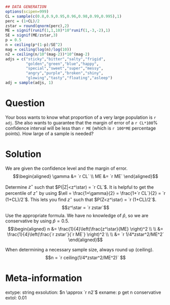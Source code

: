 ```r
## DATA GENERATION
options(scipen=999)
CL = sample(c(0.8,0.9,0.95,0.96,0.98,0.99,0.995),1)
perc = (1+CL)/2
zstar = round(qnorm(perc),2)
ME = signif(runif(1,1,10)*10^runif(1,-3,-2),1)
SE = signif(ME/zstar,3)
p = 0.5
n = ceiling(p*(1-p)/SE^2)
mag = ceiling(log(n)/log(10))
n2 = ceiling(n/10^(mag-2))*10^(mag-2)
adjs = c("sticky","bitter","salty","frigid",
         "golden","green","blue","happy",
         "special","sweet","super","messy",
         "angry","purple","broken","shiny",
         "glowing","tasty","floating","asleep")
adj = sample(adjs, 1)
```

Question
========

Your boss wants to know what proportion of a very large population is `r adj`. She also wants to guarantee that the margin of error of a `r CL*100`% confidence interval will be less than `r ME` (which is `r 100*ME` percentage points). How large of a sample is needed?


Solution
========

We are given the confidence level and the margin of error.
$$\begin{aligned} 
\gamma &= `r CL` \\
ME &= `r ME`
\end{aligned}$$

Determine $z^\star$ such that $P(|Z|<z^\star) = `r CL`$. It is helpful to get the percentile of $z^\star$ by using $\ell = \frac{1+\gamma}{2} = \frac{1+`r CL`}{2} = `r (1+CL)/2`$. This lets you find $z^\star$ such that $P(Z<z^\star) = `r (1+CL)/2`$.
$$z^\star = `r zstar`$$
Use the appropriate formula. We have no knowledge of $\hat{p}$, so we are conservative by using $\hat{p}=0.5$.
$$\begin{aligned}
n &= \frac{1}{4}\left(\frac{z^\star}{ME} \right)^2 \\ \\
&= \frac{1}{4}\left(\frac{`r zstar`}{`r ME`} \right)^2 \\ \\
&= `r 1/4*zstar^2/ME^2`
\end{aligned}$$

When determining a necessary sample size, always round up (ceiling).
$$n = `r ceiling(1/4*zstar^2/ME^2)` $$


Meta-information
============
extype: string
exsolution: $n \approx `r n2`$
exname: p get n conservative
extol: 0.01
